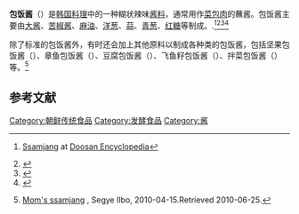 {{Infobox Korean name
|img=Korean condiment-Ssamjang-01.jpg
|caption=
|hangul=쌈장
|hanja=|쌈醬
|rr=ssamjang
|mr=ssamchang
}}
{{韩国料理}}
'''包饭酱'''（{{lang|ko|쌈장}}）是[[韩国料理|韩国料理]]中的一种糊状辣味[[酱料|酱料]]，通常用作[[菜包肉|菜包肉]]的蘸酱。包饭酱主要由[[大酱|大酱]]、[[苦椒酱|苦椒酱]]、[[麻油|麻油]]、[[洋葱|洋葱]]、[[蒜|蒜]]、[[青葱|青葱]]、[[红糖|红糖]]等制成。.<ref>{{ko}} [http://krdic.naver.com/detail.nhn?docid=24295600&re=y Ssamjang] {{Wayback|url=http://krdic.naver.com/detail.nhn?docid=24295600&re=y |date=20161020112440 }} at [[Doosan_Encyclopedia|Doosan Encyclopedia]]</ref><ref>{{Cite web |url=http://hannaone.com/Recipe/Ssamjang.html |title=Ssamjang recipe |access-date=2016-10-19 |archive-date=2019-05-07 |archive-url=https://web.archive.org/web/20190507071119/https://hannaone.com/Recipe/Ssamjang.html |dead-url=no }}</ref><ref>{{Cite web |url=http://www.chow.com/recipes/13682 |title=Ssamjang recipe |access-date=2016-10-19 |archive-date=2010-03-09 |archive-url=https://web.archive.org/web/20100309043538/http://www.chow.com/recipes/13682 |dead-url=no }}</ref><ref>{{Cite web |url=http://www.trifood.com/ssamjang.html |title=Ssamjang recipe |access-date=2016-10-19 |archive-date=2010-11-29 |archive-url=https://web.archive.org/web/20101129003621/http://trifood.com/ssamjang.html |dead-url=no }}</ref>

除了标准的包饭酱外，有时还会加上其他原料以制成各种类的包饭酱，包括坚果包饭酱（{{lang|ko|견과류 쌈장}}）、章鱼包饭酱（{{lang|ko|쭈꾸미 쌈장}}）、豆腐包饭酱（{{lang|ko|두부 쌈장}}）、飞鱼籽包饭酱（{{lang|ko|날치알 쌈장}}）、拌菜包饭酱（{{lang|ko|나물 쌈장}}）等。<ref>{{ko}} [http://www.segye.com/Articles/NEWS/CULTURE/Article.asp?aid=20100415003413&subctg1=&subctg2= Mom's ssamjang] {{Wayback|url=http://www.segye.com/Articles/NEWS/CULTURE/Article.asp?aid=20100415003413&subctg1=&subctg2= |date=20120304212819 }}, Segye Ilbo, 2010-04-15.Retrieved 2010-06-25.</ref>

== 参考文献 ==
{{reflist}}

[[Category:朝鲜传统食品|Category:朝鲜传统食品]]
[[Category:发酵食品|Category:发酵食品]]
[[Category:酱|Category:酱]]